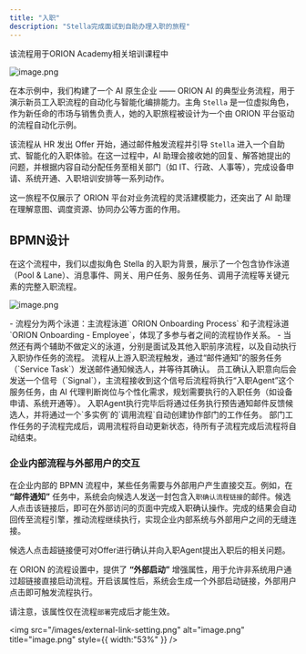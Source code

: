 ```yaml
---
title: "入职"
description: "Stella完成面试到自助办理入职的旅程"
---
```


<Info>
  该流程用于ORION Academy相关培训课程中
</Info>

![image.png](/images/academy-banner.png)

在本示例中，我们构建了一个 AI 原生企业 —— ORION AI 的典型业务流程，用于演示新员工入职流程的自动化与智能化编排能力。主角 `Stella` 是一位虚拟角色，作为新任命的市场与销售负责人，她的入职旅程被设计为一个由 ORION 平台驱动的流程自动化示例。

该流程从 HR 发出 Offer 开始，通过邮件触发流程并引导 `Stella` 进入一个自助式、智能化的入职体验。在这一过程中，AI 助理会接收她的回复、解答她提出的问题，并根据内容自动分配任务至相关部门（如 IT、行政、人事等），完成设备申请、系统开通、入职培训安排等一系列动作。

这一旅程不仅展示了 ORION 平台对业务流程的灵活建模能力，还突出了 AI 助理在理解意图、调度资源、协同办公等方面的作用。

## BPMN设计

在这个流程中，我们以虚拟角色 Stella 的入职为背景，展示了一个包含协作泳道（Pool & Lane）、消息事件、网关、用户任务、服务任务、调用子流程等关键元素的完整入职流程。

![image.png](/images/stella-onboarding-process.png)

<Card title="流程协作结构">
  - 流程分为两个泳道：主流程泳道` ORION Onboarding Process` 和子流程泳道 `ORION Onboarding - Employee`，体现了多参与者之间的流程协作关系。
  - 当然还有两个辅助不做定义的泳道，分别是面试及其他入职前序流程，以及自动执行入职协作任务的流程。
</Card>

<Steps>
  <Step title="流程启动" icon="play">
    流程从上游入职流程触发，通过“邮件通知”的服务任务（`Service Task`）发送邮件通知候选人，并等待其确认。
  </Step>
  <Step title="员工邮件确认及智能代理触发">
    员工确认入职意向后会发送一个信号（`Signal`），主流程接收到这个信号后流程将执行“入职Agent”这个服务任务，由 AI 代理判断岗位与个性化需求，规划需要执行的入职任务（如设备申请、系统开通等）。
  </Step>
  <Step title="信息反馈及后续任务处理调用">
    入职Agent执行完毕后将通过任务执行预告通知邮件反馈候选人，并将通过一个`多实例`的`调用流程`自动创建协作部门的工作任务。
  </Step>
  <Step title="子流程调用与状态更新" icon="stop">
    部门工作任务的子流程完成后，调用流程将自动更新状态，待所有子流程完成后流程将自动结束。
  </Step>
</Steps>

### **企业内部流程与外部用户的交互**

在企业内部的 BPMN 流程中，某些任务需要与外部用户产生直接交互。例如，在 **“邮件通知”** 任务中，系统会向候选人发送一封包含入`职确认流程链接`的邮件。候选人点击该链接后，即可在外部访问的页面中完成入职确认操作。完成的结果会自动回传至流程引擎，推动流程继续执行，实现企业内部系统与外部用户之间的无缝连接。

<Card title="Offer确认邮件" icon="envelope" iconType="duotone" img="images/accept-offer-email.png">
  候选人点击超链接便可对Offer进行确认并向入职Agent提出入职后的相关问题。
</Card>

在 ORION 的流程设置中，提供了 **“外部启动”** 增强属性，用于允许非系统用户通过超链接直接启动流程。开启该属性后，系统会生成一个外部启动链接，外部用户点击即可触发流程执行。

请注意，该属性仅在流程`部署`完成后才能生效。

<img
  src="/images/external-link-setting.png"
  alt="image.png"
  title="image.png"
  style={{ width:"53%" }}
/>